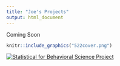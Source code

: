 ```yaml
---
title: "Joe's Projects"
output: html_document
---
```


Coming Soon

```r
knitr::include_graphics("522cover.png")
```

[![Statistical for Behavioral Science Project](522cover.png)](https://jpean.github.io/522-Final-Project)

